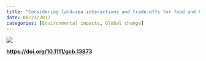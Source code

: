 ```yaml
---
title: "Considering land–sea interactions and trade-offs for food and biodiversity"
date: 08/21/2017
categories: [Environmental impacts, Global change]
---
```


![](cottrell-et-al2017.png)

[**https://doi.org/10.1111/gcb.13873**](https://doi.org/10.1111/gcb.13873)
